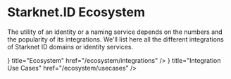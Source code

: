 
# Starknet.ID Ecosystem

The utility of an identity or a naming service depends on the numbers and the popularity of its integrations. We'll list here all the different integrations of Starknet ID domains or identity services.

<Cards>
  <Card
    icon={<GlobeIcon />}
    title="Ecosystem"
    href="/ecosystem/integrations"
  />
   <Card
    icon={<GlobeIcon />}
    title="Integration Use Cases"
    href="/ecosystem/usecases"
  />
</Cards>